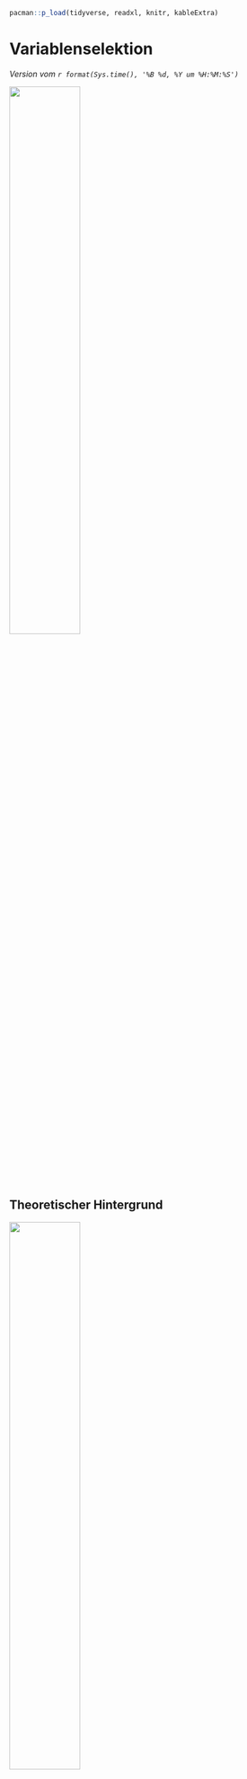 ```r
pacman::p_load(tidyverse, readxl, knitr, kableExtra)
```

# Variablenselektion {#sec-variable-selection}

*Version vom `r format(Sys.time(), '%B %d, %Y um %H:%M:%S')`*

![](images/caution.png){fig-align="center" width="50%"}

## Theoretischer Hintergrund

::: column-margin
![](images/angel_01.png){fig-align="center" width="50%"}

In diesem Kapitel prügeln wir aber einen statistischen Engel. Wir werden hier mal schauen müssen, was alles geht und was nicht. Variablen Selektion ist faktisch nicht *ein* Kapitel sondern ein Regal(kilo)meter voll mit Büchern.
:::

@sec-class-rf

::: column-margin
Das [R Paket `olsrr`](https://olsrr.rsquaredacademy.com/articles/variable_selection.html) erlaubt eine weitreichende Variablen Selektion, wenn ein normalverteiltes Outcome $y$ vorliegt.
:::

@heinze2018variable

@heinze2017five

@talbot2019descriptive

## Genutzte R Pakete für das Kapitel

Wir wollen folgende R Pakete in diesem Kapitel nutzen.

```r
#| message: false
pacman::p_load(tidyverse, magrittr, conflicted, 
               MASS, ranger)
conflict_prefer("select", "dplyr")
conflict_prefer("filter", "dplyr")
```

Am Ende des Kapitels findest du nochmal den gesamten R Code in einem Rutsch zum selber durchführen oder aber kopieren.

## Daten

```r
#| echo: false
#| message: false
#| warning: false
#| label: tbl-log-pigs
#| tbl-cap: Auszug aus dem Daten zu den kranken Ferkeln.
#| column: page

pig_tbl <- read_excel("data/infected_pigs.xlsx") 

rbind(head(pig_tbl),
      rep("...", times = ncol(pig_tbl)),
      tail(pig_tbl)) %>% 
  kable(align = "c", "pipe")
```

```r
#| echo: true
#| message: false
#| eval: true
#| warning: false

fit <- glm(infected ~ age + sex + location + activity + crp + frailty + bloodpressure + weight + creatinin, 
           data = pig_tbl, family = binomial)

fit_step <- stepAIC(fit, direction = "both")
```

Test

```r
fit_step 
```

Test

```r
#| echo: true
#| message: false
#| warning: false

fit <- ranger(infected ~ age + sex + location + activity + crp + frailty + bloodpressure + weight + creatinin, 
              data = pig_tbl, importance = "permutation")

pluck(fit, "variable.importance") %>% sort(decreasing = TRUE)
```

## Referenzen {.unnumbered}
